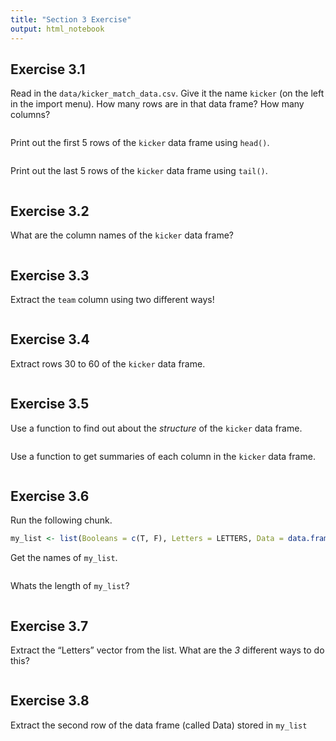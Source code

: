 ---
title: "Section 3 Exercise"
output: html_notebook
---

## Exercise 3.1

Read in the ``data/kicker_match_data.csv``. Give it the name ``kicker`` (on the left in the import menu).
How many rows are in that data frame?
How many columns?

```{r}

```

Print out the first 5 rows of the ``kicker`` data frame using ``head()``.

```{r}

```

Print out the last 5 rows of the ``kicker`` data frame using ``tail()``.

```{r}

```


## Exercise 3.2

What are the column names of the ``kicker`` data frame?

```{r}

```

## Exercise 3.3

Extract the ``team`` column using two different ways!

```{r}

```

## Exercise 3.4

Extract rows 30 to 60 of the ``kicker`` data frame.

```{r}

```

## Exercise 3.5

Use a function to find out about the *structure* of the ``kicker`` data frame.

```{r}

```

Use a function to get summaries of each column in the ``kicker`` data frame.

```{r}

```

## Exercise 3.6

Run the following chunk.

```{r}
my_list <- list(Booleans = c(T, F), Letters = LETTERS, Data = data.frame(num = 7:10, month = month.name[7:10]))
```

Get the names of ``my_list``.

```{r}

```

Whats the length of ``my_list``?

```{r}

```

## Exercise 3.7

Extract the "Letters" vector from the list. What are the *3* different ways to do this?

```{r}

```

## Exercise 3.8

Extract the second row of the data frame (called Data) stored in ``my_list``

```{r}

```





